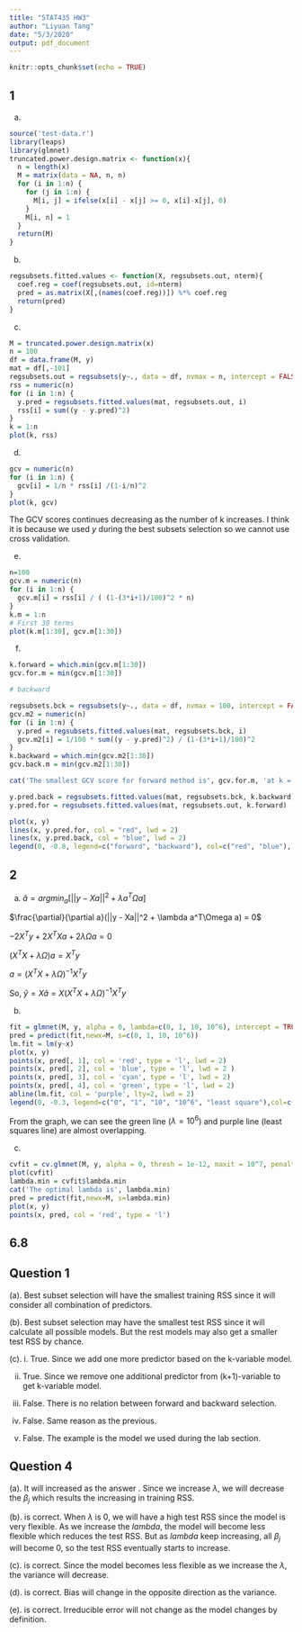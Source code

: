---
title: "STAT435 HW3"
author: "Liyuan Tang"
date: "5/3/2020"
output: pdf_document
---

```{r setup, include=FALSE}
knitr::opts_chunk$set(echo = TRUE)
```

## 1
(a)
```{r 1a, message=FALSE}
source('test-data.r')
library(leaps)
library(glmnet)
truncated.power.design.matrix <- function(x){
  n = length(x)
  M = matrix(data = NA, n, n)
  for (i in 1:n) {
    for (j in 1:n) {
      M[i, j] = ifelse(x[i] - x[j] >= 0, x[i]-x[j], 0)
    }
    M[i, n] = 1
  }
  return(M)
}
```

(b)
```{r 1b}
regsubsets.fitted.values <- function(X, regsubsets.out, nterm){
  coef.reg = coef(regsubsets.out, id=nterm)
  pred = as.matrix(X[,(names(coef.reg))]) %*% coef.reg
  return(pred)
}
```

(c)
```{r 1c}
M = truncated.power.design.matrix(x)
n = 100
df = data.frame(M, y)
mat = df[,-101]
regsubsets.out = regsubsets(y~., data = df, nvmax = n, intercept = FALSE, method = 'forward')
rss = numeric(n)
for (i in 1:n) {
  y.pred = regsubsets.fitted.values(mat, regsubsets.out, i)
  rss[i] = sum((y - y.pred)^2)
}
k = 1:n
plot(k, rss)
```

(d)
```{r 1d}
gcv = numeric(n)
for (i in 1:n) {
  gcv[i] = 1/n * rss[i] /(1-i/n)^2
}
plot(k, gcv)
```
The GCV scores continues decreasing as the number of k increases. I think it is because we used $y$ during the best subsets selection so we cannot use cross validation. 




(e)
```{r 1e}
n=100
gcv.m = numeric(n)
for (i in 1:n) {
  gcv.m[i] = rss[i] / ( (1-(3*i+1)/100)^2 * n)
}
k.m = 1:n
# First 30 terms
plot(k.m[1:30], gcv.m[1:30])
```


(f)
```{r 1f}
k.forward = which.min(gcv.m[1:30])
gcv.for.m = min(gcv.m[1:30])

# backward

regsubsets.bck = regsubsets(y~., data = df, nvmax = 100, intercept = FALSE, method = 'backward')
gcv.m2 = numeric(n)
for (i in 1:n) {
  y.pred = regsubsets.fitted.values(mat, regsubsets.bck, i)
  gcv.m2[i] = 1/100 * sum((y - y.pred)^2) / (1-(3*i+1)/100)^2
}
k.backward = which.min(gcv.m2[1:30])
gcv.back.m = min(gcv.m2[1:30])

cat('The smallest GCV score for forward method is', gcv.for.m, 'at k =', k.forward, '.', 'The smallest GCV score for backward method is', gcv.back.m, 'at k =', k.backward, '.')

y.pred.back = regsubsets.fitted.values(mat, regsubsets.bck, k.backward)
y.pred.for = regsubsets.fitted.values(mat, regsubsets.out, k.forward)

plot(x, y)
lines(x, y.pred.for, col = "red", lwd = 2)
lines(x, y.pred.back, col = "blue", lwd = 2)
legend(0, -0.8, legend=c("forward", "backward"), col=c("red", "blue"), lwd =2)
```



## 2
(a)
$\hat{a} = argmin_a [||y - Xa||^2 + \lambda a^T\Omega a]$

$\frac{\partial}{\partial a}(||y - Xa||^2 + \lambda a^T\Omega a) = 0$

$-2X^Ty + 2X^TXa + 2\lambda \Omega a = 0$

$(X^TX + \lambda \Omega)a = X^Ty$

$a =  (X^TX + \lambda \Omega)^{-1} X^T y$

So, $\hat{y} = X\hat{a} = X (X^TX + \lambda \Omega)^{-1} X^T y$

(b)
```{r 2b}
fit = glmnet(M, y, alpha = 0, lambda=c(0, 1, 10, 10^6), intercept = TRUE, thresh = 1e-12, maxit = 10^7, penalty.factor = c(0,rep(1,98),0))
pred = predict(fit,newx=M, s=c(0, 1, 10, 10^6))
lm.fit = lm(y~x)
plot(x, y)
points(x, pred[, 1], col = 'red', type = 'l', lwd = 2)
points(x, pred[, 2], col = 'blue', type = 'l', lwd = 2 )
points(x, pred[, 3], col = 'cyan', type = 'l', lwd = 2)
points(x, pred[, 4], col = 'green', type = 'l', lwd = 2)
abline(lm.fit, col = 'purple', lty=2, lwd = 2)
legend(0, -0.3, legend=c("0", "1", "10", "10^6", "least square"),col=c("red", "blue", "cyan", "green", "purple"), lty=c(1,1), lwd = 2)
```
From the graph, we can see the green line ($\lambda=10^6$) and purple line (least squares line) are almost overlapping.


(c)
```{r 2c}
cvfit = cv.glmnet(M, y, alpha = 0, thresh = 1e-12, maxit = 10^7, penalty.factor = c(0,rep(1,98),0))
plot(cvfit)
lambda.min = cvfit$lambda.min
cat('The optimal lambda is', lambda.min)
pred = predict(fit,newx=M, s=lambda.min)
plot(x, y)
points(x, pred, col = 'red', type = 'l')

```



## 6.8
## Question 1

(a). Best subset selection will have the smallest training RSS since it will consider all combination of predictors.

(b). Best subset selection may have the smallest test RSS since it will calculate all possible models. But the rest models may also get a smaller test RSS by chance. 

(c). i. True. Since we add one more predictor based on the k-variable model. 

ii. True. Since we remove one additional predictor from (k+1)-variable to get k-variable model.

iii. False. There is no relation between forward and backward selection. 

iv. False. Same reason as the previous.

v. False. The example is the model we used during the lab section. 


## Question 4
(a). It will increased as the answer \textbf{iii}. Since we increase $\lambda$, we will decrease the $\beta_j$ which results the increasing in training RSS.

(b). \textbf{ii} is correct. When $\lambda$ is 0, we will have a high test RSS since the model is very flexible. As we increase the $lambda$, the model will become less flexible which reduces the test RSS. But as $lambda$ keep increasing, all $\beta_j$ will become 0, so the test RSS eventually starts to increase.

(c). \textbf{iv} is correct. Since the model becomes less flexible as we increase the $\lambda$, the variance will decrease. 

(d). \textbf{iii} is correct. Bias will change in the opposite direction as the variance.

(e). \textbf{v} is correct. Irreducible error will not change as the model changes by definition.

